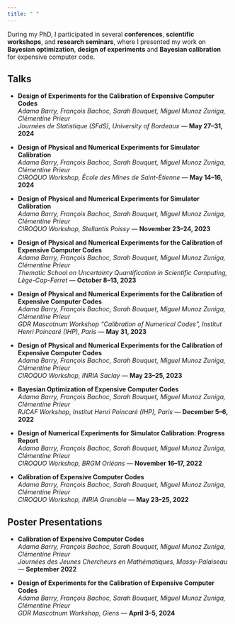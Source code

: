 ```yaml
---
title: " "
---
```



During my PhD, I participated in several **conferences**, **scientific workshops**, and **research seminars**, where I presented my work on **Bayesian optimization**, **design of experiments** and **Bayesian calibration** for expensive computer code.

## Talks

- **Design of Experiments for the Calibration of Expensive Computer Codes**  
  *Adama Barry, François Bachoc, Sarah Bouquet, Miguel Munoz Zuniga, Clémentine Prieur*  
  *Journées de Statistique (SFdS), University of Bordeaux* — **May 27–31, 2024**

- **Design of Physical and Numerical Experiments for Simulator Calibration**  
  *Adama Barry, François Bachoc, Sarah Bouquet, Miguel Munoz Zuniga, Clémentine Prieur*  
  *CIROQUO Workshop, École des Mines de Saint-Étienne* — **May 14–16, 2024**

- **Design of Physical and Numerical Experiments for Simulator Calibration**  
  *Adama Barry, François Bachoc, Sarah Bouquet, Miguel Munoz Zuniga, Clémentine Prieur*  
  *CIROQUO Workshop, Stellantis Poissy* — **November 23–24, 2023**

- **Design of Physical and Numerical Experiments for the Calibration of Expensive Computer Codes**  
  *Adama Barry, François Bachoc, Sarah Bouquet, Miguel Munoz Zuniga, Clémentine Prieur*  
  *Thematic School on Uncertainty Quantification in Scientific Computing, Lège-Cap-Ferret* — **October 8–13, 2023**

- **Design of Physical and Numerical Experiments for the Calibration of Expensive Computer Codes**  
  *Adama Barry, François Bachoc, Sarah Bouquet, Miguel Munoz Zuniga, Clémentine Prieur*  
  *GDR Mascotnum Workshop “Calibration of Numerical Codes”, Institut Henri Poincaré (IHP), Paris* — **May 31, 2023**

- **Design of Physical and Numerical Experiments for the Calibration of Expensive Computer Codes**  
  *Adama Barry, François Bachoc, Sarah Bouquet, Miguel Munoz Zuniga, Clémentine Prieur*  
  *CIROQUO Workshop, INRIA Saclay* — **May 23–25, 2023**

- **Bayesian Optimization of Expensive Computer Codes**  
  *Adama Barry, François Bachoc, Sarah Bouquet, Miguel Munoz Zuniga, Clémentine Prieur*  
  *RJCAF Workshop, Institut Henri Poincaré (IHP), Paris* — **December 5–6, 2022**

- **Design of Numerical Experiments for Simulator Calibration: Progress Report**  
  *Adama Barry, François Bachoc, Sarah Bouquet, Miguel Munoz Zuniga, Clémentine Prieur*  
  *CIROQUO Workshop, BRGM Orléans* — **November 16–17, 2022**

- **Calibration of Expensive Computer Codes**  
  *Adama Barry, François Bachoc, Sarah Bouquet, Miguel Munoz Zuniga, Clémentine Prieur*  
  *CIROQUO Workshop, INRIA Grenoble* — **May 23–25, 2022**

## Poster Presentations

- **Calibration of Expensive Computer Codes**  
  *Adama Barry, François Bachoc, Sarah Bouquet, Miguel Munoz Zuniga, Clémentine Prieur*  
  *Journées des Jeunes Chercheurs en Mathématiques, Massy-Palaiseau* — **September 2022**

- **Design of Experiments for the Calibration of Expensive Computer Codes**  
  *Adama Barry, François Bachoc, Sarah Bouquet, Miguel Munoz Zuniga, Clémentine Prieur*  
  *GDR Mascotnum Workshop, Giens* — **April 3–5, 2024**

